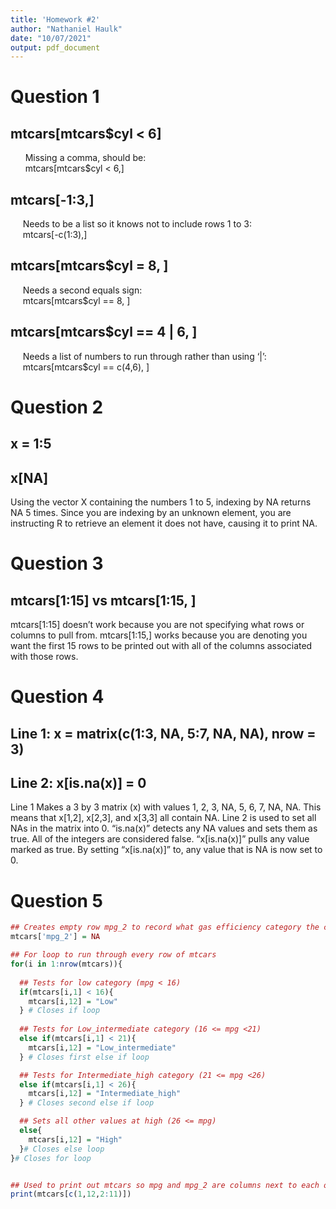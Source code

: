 ```yaml
---
title: 'Homework #2'
author: "Nathaniel Haulk"
date: "10/07/2021"
output: pdf_document
---
```


# Question 1
  
## mtcars[mtcars$cyl < 6]
  
|       Missing a comma, should be:  
|       mtcars[mtcars$cyl < 6,]

## mtcars[-1:3,]  
  
|      Needs to be a list so it knows not to include rows 1 to 3:
|      mtcars[-c(1:3),]
  
## mtcars[mtcars$cyl = 8, ]  

|      Needs a second equals sign:  
|      mtcars[mtcars$cyl == 8, ]

## mtcars[mtcars$cyl == 4 | 6, ]  

|      Needs a list of numbers to run through rather than using '|':  
|      mtcars[mtcars$cyl == c(4,6), ]



# Question 2

## x = 1:5  
## x[NA]  

Using the vector X containing the numbers 1 to 5, indexing by NA returns NA 5 times. Since you are indexing by an unknown element, you are instructing R to retrieve  an element it does not have, causing it to print NA.



# Question 3

## mtcars[1:15] vs mtcars[1:15, ]

mtcars[1:15] doesn't work because you are not specifying what rows or columns to pull from. mtcars[1:15,] works because you are denoting you want the first 15 rows to be printed out with all of the columns associated with those rows.


# Question 4

## Line 1: x = matrix(c(1:3, NA, 5:7, NA, NA), nrow = 3)  
## Line 2: x[is.na(x)] = 0  

Line 1 Makes a 3 by 3 matrix (x) with values 1, 2, 3, NA, 5, 6, 7, NA, NA. This means that x[1,2], x[2,3], and x[3,3] all contain NA. Line 2 is used to set all NAs in the matrix into 0. "is.na(x)" detects any NA values and sets them as true. All of the integers are considered false. "x[is.na(x)]" pulls any value marked as true. By setting "x[is.na(x)]" to, any value that is NA is now set to 0.

# Question 5
```r
## Creates empty row mpg_2 to record what gas efficiency category the car falls under
mtcars['mpg_2'] = NA

## For loop to run through every row of mtcars
for(i in 1:nrow(mtcars)){
  
  ## Tests for low category (mpg < 16)
  if(mtcars[i,1] < 16){
    mtcars[i,12] = "Low"
  } # Closes if loop
  
  ## Tests for Low_intermediate category (16 <= mpg <21)
  else if(mtcars[i,1] < 21){
    mtcars[i,12] = "Low_intermediate"
  } # Closes first else if loop

  ## Tests for Intermediate_high category (21 <= mpg <26)
  else if(mtcars[i,1] < 26){
    mtcars[i,12] = "Intermediate_high"
  } # Closes second else if loop

  ## Sets all other values at high (26 <= mpg)
  else{
    mtcars[i,12] = "High"
  }# Closes else loop
}# Closes for loop


## Used to print out mtcars so mpg and mpg_2 are columns next to each other.
print(mtcars[c(1,12,2:11)])

```

